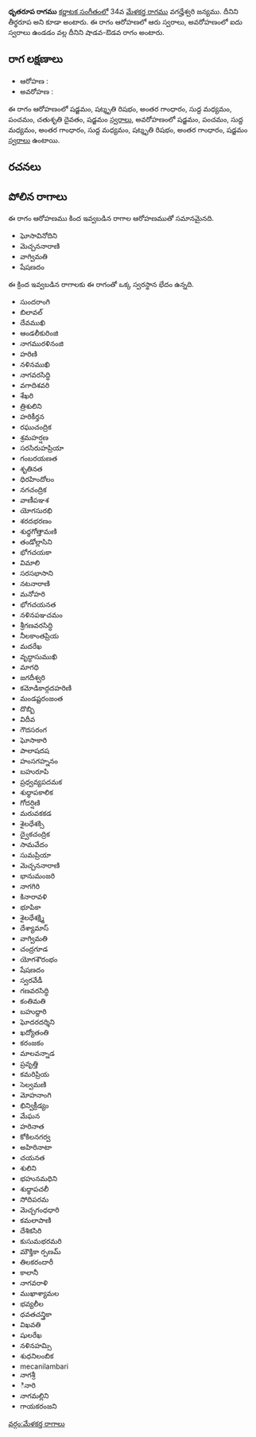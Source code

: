 {{Infobox ragam
	| name          	= ధృతరూప
	| synonym	    	= తీర్థరూప
	| mela          	= 
	| chakra        	= 
	| janaka        	= 
	| type          	= శాడవ-ఔడవ
	| arohanam      	= {{svaraC|S|R3|G3|M1|P|D2|S'}} 
	| avarohanam    	= {{svaraC|S'|P|M1|G3|M1|R3|G3|S}}
	| jeeva         	=
	| chhaya        	=
	| nyasa         	=
	| vishesha      	= 
	| equivalent  		= 
}}
{{కర్ణాటక సంగీత రాగాలు}}
'''ధృతరూప రాగము''' [[కర్ణాటక సంగీతం]]లో 34వ [[మేళకర్త రాగము]] వగద్హేశ్వరి జన్యము. దీనిని తీర్థరూప అని కూడా అంటారు. ఈ రాగం ఆరోహణలో ఆరు స్వరాలు, అవరోహణంలో ఐదు స్వరాలు ఉండడం వల్ల దీనిని షాడవ-ఔడవ రాగం అంటారు.


==రాగ లక్షణాలు==


* ఆరోహణ : {{svaraC|S|R3|G3|M1|P|D2|S'}} 
* అవరోహణ : {{svaraC|S'|P|M1|G3|M1|R3|G3|S}}

ఈ రాగం ఆరోహణంలో షడ్జమం, షట్శృతి రిషభం, అంతర గాంధారం, సుద్ద మధ్యమం, పంచమం, చతుశృతి దైవతం, షడ్జమం [[స్వరాలు]], అవరోహణంలో షడ్జమం, పంచమం, సుద్ద మధ్యమం, అంతర గాంధారం, సుద్ద మధ్యమం, షట్శృతి రిషభం, అంతర గాంధారం, షడ్జమం [[స్వరాలు]] ఉంటాయి.

==రచనలు==



==పోలిన రాగాలు==
ఈ రాగం ఆరోహణము కింద ఇవ్వబడిన రాగాల ఆరోహణముతో సమానమైనది.
* ఘోసావినోదిని
* మెచ్చననారాణి
* వాగ్విమతి
* షేషణదం

ఈ క్రింద ఇవ్వబడిన రాగాలకు ఈ రాగంతో ఒక్క స్వరస్థాన భేదం ఉన్నది.
* సుందరాంగి
* బిలావల్
* దేవముఖి
* ఆండలీకురింజి
* నాగమురళినంజి
* హరిణి
* నళినముఖి
* నాగవరసిద్ధి
* వగాదిశవరి
* శేఖరి
* త్రిశులిని
* హరికీర్తన
* రఘుచంద్రిక
* శ్రమహర్షణ
* సరసిరుహప్రియా
* గంబరయణత
* శృతినత
* ధిరహిందోలం
* నగచంద్రిక
* వాణీపఞశ
* యోగసురభి
* శరదభరణం
* శుధ్ధగోత్తామణి
* తండోల్లాసిని
* భోగచయకా
* విమాలి
* సరసభాసాని
* నటనారాణి
* మనోహరి
* భోగచయనత
* నళినపఞచమం
* శ్రీగణవరసిద్ధి
* నీలకాంతప్రియ
* మదరేఖ
* వృద్ధాసుముఖి
* మాగధి
* జగదీశ్వరి
* కమోడికాద్గదహరిణి
* మండష్టరంజంత
* దొబ్బి
* విదీవ
* గౌదసరంగ
* ఘోసాకారి
* పాలాషదష
* హంసగహ్ననం
* బహురూపి
* ప్రధ్వవ్యపదమక
* శుధ్ధాపకాలిక
* గోదర్షిణి
* మరువకకడ
* శైలధేశక్సి
* ద్వైకచంద్రిక
* సామవేదం
* సుమప్రియా
* మెచ్చననారాణి
* భానుమంజరి
* నాగగిరి
* కినారావళి
* భూపికా
* శైలధేశక్ష్మి
* దేశ్యామాస్
* వాగ్విమతి
* చంద్రగూడ
* యోగశౌరంభం
* షేషణదం
* స్వరవేడీ
* గణవరసిద్ధి
* కంతిమతి
* బహుద్దారి
* ఘోదరదర్శిని
* ఖద్యోతంతి
* కరంజకం
* మాలవన్నాడ
* ప్రవృత్తి
* కమరిప్రియ
* సెల్వమణి
* మోహనాంగి
* భిన్విక్రీడ్యం
* మేఘన
* హరినాత
* కోకిలనగర్వ
* అహిరినాటా
* చయనత
* శులిని
* భహునమధిని
* శుధ్ధాపచలీ
* సోదిపరమ
* మెచ్చగంధధారి
* కమలాపాణి
* దేశికసిరి
* కుసుమభరమరి
* మౌక్తికా ర్పణమ్
* తిలకరందారీ
* కాలానీ
* నాగవరాళి
* ముఖాశ్యామల
* భవ్యలీల
* ధవతచన్త్రికా
* విఖవతి
* షులరేఖ
* నళినహమ్సి
* శుధనిలంబిక
* mecanilambari
* నాగశ్రీ
* ినారి
* నాగమల్లిని
* గాయకరంజని



[[వర్గం:మేళకర్త రాగాలు]]